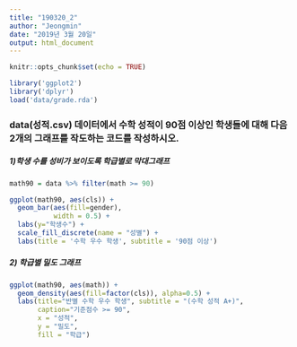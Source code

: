 ```yaml
---
title: "190320_2"
author: "Jeongmin"
date: "2019년 3월 20일"
output: html_document
---
```


```r
knitr::opts_chunk$set(echo = TRUE)

library('ggplot2')
library('dplyr')
load('data/grade.rda')

```

### data(성적.csv) 데이터에서 수학 성적이 90점 이상인 학생들에 대해 다음 2개의 그래프를 작도하는 코드를 작성하시오.

##### 1)학생 수를 성비가 보이도록 학급별로 막대그래프
```r

math90 = data %>% filter(math >= 90)

ggplot(math90, aes(cls)) +
  geom_bar(aes(fill=gender),
           width = 0.5) +
  labs(y="학생수") +
  scale_fill_discrete(name = "성별") +     
  labs(title = '수학 우수 학생', subtitle = '90점 이상')

```



##### 2) 학급별 밀도 그래프
```r

ggplot(math90, aes(math)) +
  geom_density(aes(fill=factor(cls)), alpha=0.5) +
  labs(title="반별 수학 우수 학생", subtitle = "(수학 성적 A+)",
       caption="기준점수 >= 90",
       x = "성적",
       y = "밀도",
       fill = "학급")

```

